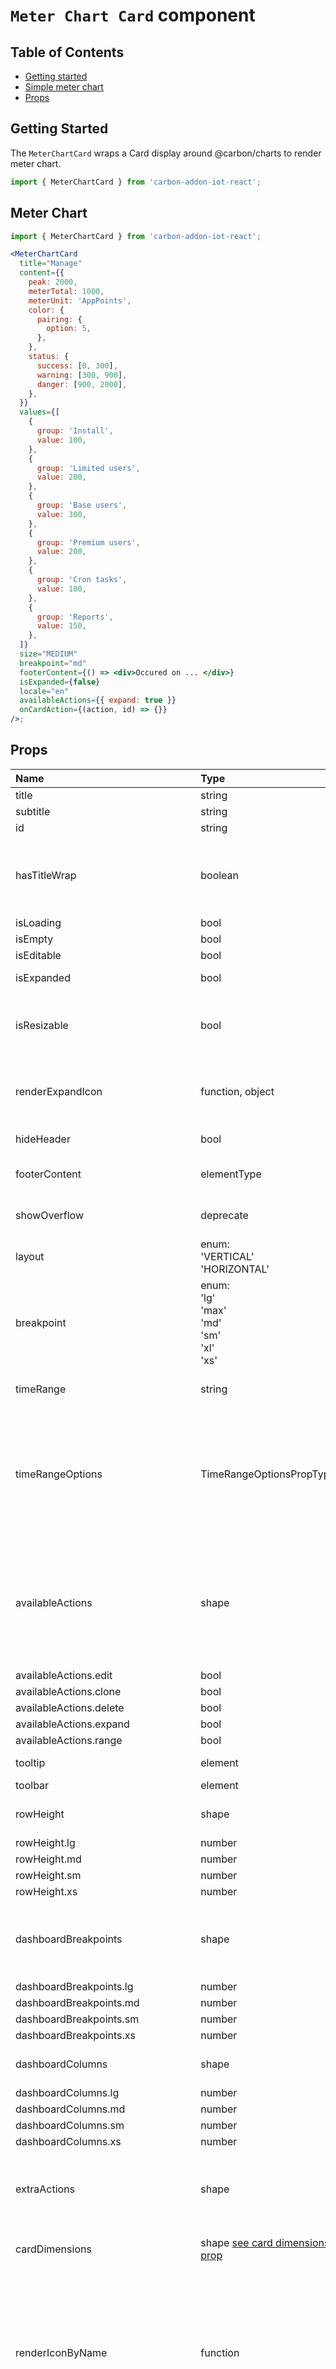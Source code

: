 # `Meter Chart Card` component

## Table of Contents

- [Getting started](#getting-started)
- [Simple meter chart](#simple-meter-chart)
- [Props](#props)

## Getting Started

The `MeterChartCard` wraps a Card display around @carbon/charts to render meter chart.

```jsx
import { MeterChartCard } from 'carbon-addon-iot-react';
```

## Meter Chart

```jsx
import { MeterChartCard } from 'carbon-addon-iot-react';

<MeterChartCard
  title="Manage"
  content={{
    peak: 2000,
    meterTotal: 1000,
    meterUnit: 'AppPoints',
    color: {
      pairing: {
        option: 5,
      },
    },
    status: {
      success: [0, 300],
      warning: [300, 900],
      danger: [900, 2000],
    },
  }}
  values={[
    {
      group: 'Install',
      value: 100,
    },
    {
      group: 'Limited users',
      value: 200,
    },
    {
      group: 'Base users',
      value: 300,
    },
    {
      group: 'Premium users',
      value: 200,
    },
    {
      group: 'Cron tasks',
      value: 100,
    },
    {
      group: 'Reports',
      value: 150,
    },
  ]}
  size="MEDIUM"
  breakpoint="md"
  footerContent={() => <div>Occured on ... </div>}
  isExpanded={false}
  locale="en"
  availableActions={{ expand: true }}
  onCardAction={(action, id) => {}}
/>;
```

## Props

| Name                                  | Type                                                                                                                      | Default                                                                   | Description                                                                                                                                                                                                                                                                                                                                      |
| :------------------------------------ | :------------------------------------------------------------------------------------------------------------------------ | :------------------------------------------------------------------------ | :----------------------------------------------------------------------------------------------------------------------------------------------------------------------------------------------------------------------------------------------------------------------------------------------------------------------------------------------- |
| title                                 | string                                                                                                                    |                                                                           |                                                                                                                                                                                                                                                                                                                                                  |
| subtitle                              | string                                                                                                                    | undefined                                                                 |                                                                                                                                                                                                                                                                                                                                                  |
| id                                    | string                                                                                                                    |                                                                           |                                                                                                                                                                                                                                                                                                                                                  |
| hasTitleWrap                          | boolean                                                                                                                   | false                                                                     | Option of whether title text should wrap to two lines before truncations. Will be ignored if a subtitle is provided                                                                                                                                                                                                                              |
| isLoading                             | bool                                                                                                                      |                                                                           |                                                                                                                                                                                                                                                                                                                                                  |
| isEmpty                               | bool                                                                                                                      |                                                                           |                                                                                                                                                                                                                                                                                                                                                  |
| isEditable                            | bool                                                                                                                      |                                                                           |                                                                                                                                                                                                                                                                                                                                                  |
| isExpanded                            | bool                                                                                                                      |                                                                           | goes full screen if expanded                                                                                                                                                                                                                                                                                                                     |
| isResizable                           | bool                                                                                                                      |                                                                           | True if the card can be resizable in the DashboardGrid by dragging the borders                                                                                                                                                                                                                                                                   |
| renderExpandIcon                      | function, object                                                                                                          |                                                                           | Define the icon render to be rendered. Can be a React component class                                                                                                                                                                                                                                                                            |
| hideHeader                            | bool                                                                                                                      |                                                                           | should hide the header                                                                                                                                                                                                                                                                                                                           |
| footerContent                         | elementType                                                                                                               | undefined                                                                 | footer content is limited to 2.5rem (40px)                                                                                                                                                                                                                                                                                                       |
| showOverflow                          | deprecate                                                                                                                 |                                                                           | sets the CardWrapper CSS overflow to visible                                                                                                                                                                                                                                                                                                     |
| layout                                | enum:<br/>'VERTICAL'<br/>'HORIZONTAL'<br/>                                                                                |                                                                           |                                                                                                                                                                                                                                                                                                                                                  |
| breakpoint                            | enum:<br/>'lg'<br/>'max'<br/>'md'<br/>'sm'<br/>'xl'<br/>'xs'<br/>                                                         |                                                                           |                                                                                                                                                                                                                                                                                                                                                  |
| timeRange                             | string                                                                                                                    |                                                                           | Optional selected range to pass at the card level                                                                                                                                                                                                                                                                                                |
| timeRangeOptions                      | TimeRangeOptionsPropTypes                                                                                                 |                                                                           | Generates the available time range selection options. Each option should include 'this' or 'last'. i.e. { thisWeek: 'This week', lastWeek: 'Last week'}                                                                                                                                                                                          |
| availableActions                      | shape                                                                                                                     | { edit: false, clone: false, delete: false, range: false, expand: false,} |                                                                                                                                                                                                                                                                                                                                                  |
| availableActions.edit                 | bool                                                                                                                      |                                                                           |                                                                                                                                                                                                                                                                                                                                                  |
| availableActions.clone                | bool                                                                                                                      |                                                                           |                                                                                                                                                                                                                                                                                                                                                  |
| availableActions.delete               | bool                                                                                                                      |                                                                           |                                                                                                                                                                                                                                                                                                                                                  |
| availableActions.expand               | bool                                                                                                                      |                                                                           |                                                                                                                                                                                                                                                                                                                                                  |
| availableActions.range                | bool                                                                                                                      |                                                                           |                                                                                                                                                                                                                                                                                                                                                  |
| tooltip                               | element                                                                                                                   |                                                                           | All the labels that need translation                                                                                                                                                                                                                                                                                                             |
| toolbar                               | element                                                                                                                   |                                                                           |                                                                                                                                                                                                                                                                                                                                                  |
| rowHeight                             | shape                                                                                                                     |                                                                           | Row height in pixels for each layout                                                                                                                                                                                                                                                                                                             |
| rowHeight.lg                          | number                                                                                                                    |                                                                           |                                                                                                                                                                                                                                                                                                                                                  |
| rowHeight.md                          | number                                                                                                                    |                                                                           |                                                                                                                                                                                                                                                                                                                                                  |
| rowHeight.sm                          | number                                                                                                                    |                                                                           |                                                                                                                                                                                                                                                                                                                                                  |
| rowHeight.xs                          | number                                                                                                                    |                                                                           |                                                                                                                                                                                                                                                                                                                                                  |
| dashboardBreakpoints                  | shape                                                                                                                     |                                                                           | media query pixel measurement that determines which particular dashboard layout should be used                                                                                                                                                                                                                                                   |
| dashboardBreakpoints.lg               | number                                                                                                                    |                                                                           |                                                                                                                                                                                                                                                                                                                                                  |
| dashboardBreakpoints.md               | number                                                                                                                    |                                                                           |                                                                                                                                                                                                                                                                                                                                                  |
| dashboardBreakpoints.sm               | number                                                                                                                    |                                                                           |                                                                                                                                                                                                                                                                                                                                                  |
| dashboardBreakpoints.xs               | number                                                                                                                    |                                                                           |                                                                                                                                                                                                                                                                                                                                                  |
| dashboardColumns                      | shape                                                                                                                     |                                                                           | map of number of columns to a given dashboard layout                                                                                                                                                                                                                                                                                             |
| dashboardColumns.lg                   | number                                                                                                                    |                                                                           |                                                                                                                                                                                                                                                                                                                                                  |
| dashboardColumns.md                   | number                                                                                                                    |                                                                           |                                                                                                                                                                                                                                                                                                                                                  |
| dashboardColumns.sm                   | number                                                                                                                    |                                                                           |                                                                                                                                                                                                                                                                                                                                                  |
| dashboardColumns.xs                   | number                                                                                                                    |                                                                           |                                                                                                                                                                                                                                                                                                                                                  |
| extraActions                          | shape                                                                                                                     |                                                                           | extra action object to either display single icon or array of items to be displayed as overflow items.                                                                                                                                                                                                                                           |
| cardDimensions                        | shape [see card dimensions prop](#carddimensions-prop)                                                                    |                                                                           | array of configurable sizes to dimensions                                                                                                                                                                                                                                                                                                        |
| renderIconByName                      | function                                                                                                                  |                                                                           | optional function that should return an icon react element based on a icon name, it is called back with the icon name and then an object containing additional icon properties to add to the rendered icon                                                                                                                                       |
| onMouseDown                           | function                                                                                                                  |                                                                           | Event handlers needed for Dashboard Grid - isEditable                                                                                                                                                                                                                                                                                            |
| onMouseUp                             | function                                                                                                                  |                                                                           |                                                                                                                                                                                                                                                                                                                                                  |
| onTouchEnd                            | function                                                                                                                  |                                                                           |                                                                                                                                                                                                                                                                                                                                                  |
| onTouchStart                          | function                                                                                                                  |                                                                           |                                                                                                                                                                                                                                                                                                                                                  |
| onScroll                              | function                                                                                                                  |                                                                           |                                                                                                                                                                                                                                                                                                                                                  |
| onFocus                               | function                                                                                                                  |                                                                           | Optional event handlers                                                                                                                                                                                                                                                                                                                          |
| onBlur                                | function                                                                                                                  |                                                                           |                                                                                                                                                                                                                                                                                                                                                  |
| tabIndex                              | number                                                                                                                    |                                                                           | Optionally adds tab index to card container                                                                                                                                                                                                                                                                                                      |
| testId                                | string                                                                                                                    |                                                                           | For testing                                                                                                                                                                                                                                                                                                                                      |
| locale                                | string                                                                                                                    | 'en'                                                                      | the locale of the card, needed for number and date formatting                                                                                                                                                                                                                                                                                    |
| resizeHandles                         | array                                                                                                                     |                                                                           | a way to pass down dashboard grid resize handles, only used by other card types                                                                                                                                                                                                                                                                  |
| renderEditContent                     | function                                                                                                                  |                                                                           | Optional callback function that is passed an onChange function and the original cardConfig function. This allows additional information to be passed to be used in the Card Editor for this type. You need to return an array of child objects with a header: {title, tooltip: {tooltipText: PropTypes.string}} and content element to render \* |
| size                                  | enum: <br/>'SMALLFULL'<br/>'MEDIUMTHIN'<br/>'MEDIUM' <br/> 'MEDIUMWIDE' <br/> 'LARGETHIN' <br/> 'LARGE' <br/> 'LARGEWIDE' |                                                                           | card size                                                                                                                                                                                                                                                                                                                                        |
| content                               | shape                                                                                                                     |                                                                           | { xLabel: 'xlabel prop', yLabel: 'y label prop', xProperty: 'date', yProperty: 'value', color: { pairing: { option: 4 }, gradient: { enabled: true}},listContent: [ { label: 'Target', value: 1000 }]}                                                                                                                                           |
| content.peak                          | number                                                                                                                    |                                                                           | the peak value for the chart                                                                                                                                                                                                                                                                                                                     |
| content.meterTotal                    | number                                                                                                                    |                                                                           | meter total amount                                                                                                                                                                                                                                                                                                                               |
| content.meterUnit                     | string                                                                                                                    |                                                                           | meter unit to be used                                                                                                                                                                                                                                                                                                                            |
| content.legendPosition                | string                                                                                                                    | bottom                                                                    | legend position                                                                                                                                                                                                                                                                                                                                  |
| values                                | arrayOf(shape({group: string, value: number }))                                                                           | null                                                                      | array of data from the backend for instance                                                                                                                                                                                                                                                                                                      |
| i18n                                  | shape                                                                                                                     |                                                                           | internationalization                                                                                                                                                                                                                                                                                                                             |
| i18n.alertDetected                    | string                                                                                                                    |                                                                           |                                                                                                                                                                                                                                                                                                                                                  |
| i18n.tooltipGroupLabel                | string                                                                                                                    | 'Group'                                                                   |                                                                                                                                                                                                                                                                                                                                                  |
| i18n.tooltipTotalLabel                | string                                                                                                                    | 'Total'                                                                   |                                                                                                                                                                                                                                                                                                                                                  |
| i18n.defaultFilterStringPlaceholdText | string                                                                                                                    | 'Filter'                                                                  |                                                                                                                                                                                                                                                                                                                                                  |
| i18n.noDataLabel                      | string                                                                                                                    | 'No data'                                                                 |                                                                                                                                                                                                                                                                                                                                                  |
| i18n.noDataShortLabel                 | string                                                                                                                    | 'No data'                                                                 |                                                                                                                                                                                                                                                                                                                                                  |
| i18n.errorLoadingDataLabel            | string                                                                                                                    | 'Error loading data for this card: '                                      |                                                                                                                                                                                                                                                                                                                                                  |
| i18n.errorLoadingDataShortLabel       | string                                                                                                                    | 'Data error.'                                                             |                                                                                                                                                                                                                                                                                                                                                  |
| i18n.rollingPeriodLabel               | string                                                                                                                    | 'Rolling period'                                                          |                                                                                                                                                                                                                                                                                                                                                  |
| i18n.last24HoursLabel                 | string                                                                                                                    | 'Last 24 hrs'                                                             |                                                                                                                                                                                                                                                                                                                                                  |
| i18n.last7DaysLabel                   | string                                                                                                                    | 'Last 7 days'                                                             |                                                                                                                                                                                                                                                                                                                                                  |
| i18n.lastMonthLabel                   | string                                                                                                                    | 'Last month'                                                              |                                                                                                                                                                                                                                                                                                                                                  |
| i18n.lastQuarterLabel                 | string                                                                                                                    | 'Last quarter'                                                            |                                                                                                                                                                                                                                                                                                                                                  |
| i18n.periodToDateLabel                | string                                                                                                                    | 'Period to date'                                                          |                                                                                                                                                                                                                                                                                                                                                  |
| i18n.thisWeekLabel                    | string                                                                                                                    | 'This week'                                                               |                                                                                                                                                                                                                                                                                                                                                  |
| i18n.thisMonthLabel                   | string                                                                                                                    | 'This month'                                                              |                                                                                                                                                                                                                                                                                                                                                  |
| i18n.thisQuarterLabel                 | string                                                                                                                    | 'This quarter'                                                            |                                                                                                                                                                                                                                                                                                                                                  |
| i18n.thisYearLabel                    | string                                                                                                                    | 'This year'                                                               |                                                                                                                                                                                                                                                                                                                                                  |
| i18n.hourlyLabel                      | string                                                                                                                    | 'Hourly'                                                                  |                                                                                                                                                                                                                                                                                                                                                  |
| i18n.dailyLabel                       | string                                                                                                                    | 'Daily'                                                                   |                                                                                                                                                                                                                                                                                                                                                  |
| i18n.weeklyLabel                      | string                                                                                                                    | 'Weekly'                                                                  |                                                                                                                                                                                                                                                                                                                                                  |
| i18n.monthlyLabel                     | string                                                                                                                    | 'Monthly'                                                                 |                                                                                                                                                                                                                                                                                                                                                  |
| i18n.defaultLabel                     | node                                                                                                                      | 'Default'                                                                 |                                                                                                                                                                                                                                                                                                                                                  |
| i18n.selectTimeRangeLabel             | string                                                                                                                    | 'Select time range'                                                       |                                                                                                                                                                                                                                                                                                                                                  |
| i18n.editCardLabel                    | string                                                                                                                    | 'Edit card'                                                               |                                                                                                                                                                                                                                                                                                                                                  |
| i18n.cloneCardLabel                   | string                                                                                                                    | 'Clone card'                                                              |                                                                                                                                                                                                                                                                                                                                                  |
| i18n.deleteCardLabel                  | string                                                                                                                    | 'Delete card'                                                             |                                                                                                                                                                                                                                                                                                                                                  |
| i18n.expandLabel                      | string                                                                                                                    | 'Expand to fullscreen'                                                    |                                                                                                                                                                                                                                                                                                                                                  |
| i18n.closeLabel                       | string                                                                                                                    | 'Close'                                                                   |                                                                                                                                                                                                                                                                                                                                                  |
| i18n.loadingDataLabel                 | string                                                                                                                    |                                                                           |                                                                                                                                                                                                                                                                                                                                                  |
| i18n.overflowMenuDescription          | string                                                                                                                    | 'Open and close list of options'                                          |                                                                                                                                                                                                                                                                                                                                                  |
| i18n.toLabel                          | string                                                                                                                    | 'to'                                                                      | The 'to' used in the subtitle of a date string. ie. '2021-10-11 12:00 to 2021-10-12 12:00'                                                                                                                                                                                                                                                       |
| domainRange                           | arrayOf(oneOfType([number, Date]))                                                                                        | null                                                                      | optional domain to graph from. First value is the beginning of the range. Second value is the end of the range can be date instance or timestamp                                                                                                                                                                                                 |
| showTimeInGMT                         | bool                                                                                                                      | false                                                                     | Show timestamp in browser local time or GMT                                                                                                                                                                                                                                                                                                      |
| tooltipDateFormatPattern              | string                                                                                                                    | 'L HH:mm:ss'                                                              | tooltip format pattern that follows the dayjs formatting patterns                                                                                                                                                                                                                                                                                |
